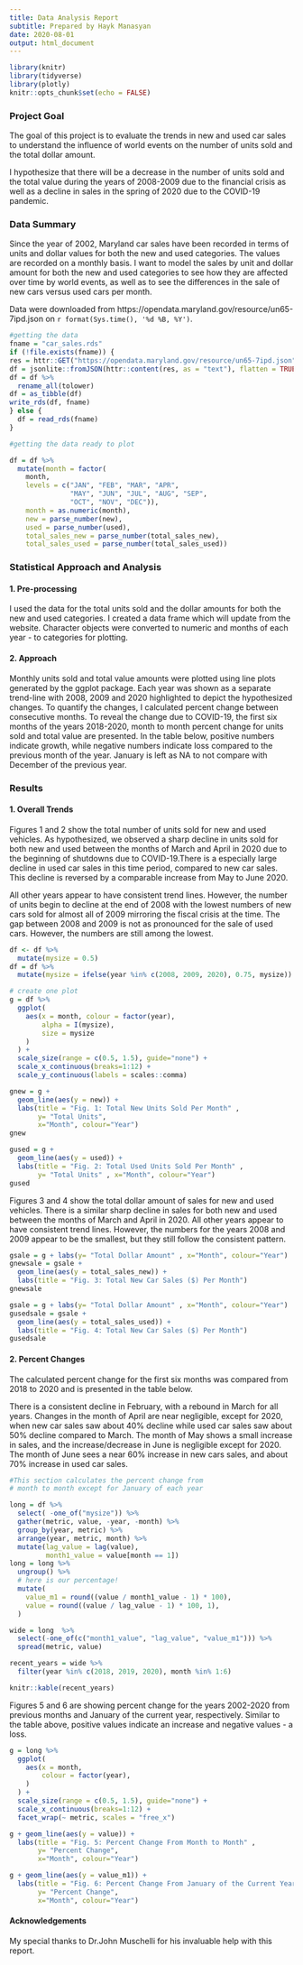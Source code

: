 ```yaml
---
title: Data Analysis Report
subtitle: Prepared by Hayk Manasyan
date: 2020-08-01
output: html_document
---
```


```r
library(knitr)
library(tidyverse)
library(plotly)
knitr::opts_chunk$set(echo = FALSE)
```

### Project Goal

The goal of this project is to evaluate the trends in new and used car sales to understand the influence of world events on the number of units sold and the total dollar amount.

I hypothesize that there will be a decrease in the number of units sold and the total value during the years of 2008-2009 due to the financial crisis as well as a decline in sales in the spring of 2020 due to the COVID-19 pandemic.

### Data Summary

Since the year of 2002, Maryland car sales have been recorded in terms of units and dollar values for both the new and used categories. The values are recorded on a monthly basis. I want to model the sales by unit and dollar amount for both the new and used categories to see how they are affected over time by world events, as well as to see the differences in the sale of new cars versus used cars per month.

Data were downloaded from https://opendata.maryland.gov/resource/un65-7ipd.json on  `r format(Sys.time(), '%d %B, %Y')`. 

```r
#getting the data
fname = "car_sales.rds"
if (!file.exists(fname)) {
res = httr::GET("https://opendata.maryland.gov/resource/un65-7ipd.json")
df = jsonlite::fromJSON(httr::content(res, as = "text"), flatten = TRUE)
df = df %>%
  rename_all(tolower)
df = as_tibble(df)
write_rds(df, fname)
} else {
  df = read_rds(fname)
}
```

```r
#getting the data ready to plot

df = df %>%
  mutate(month = factor(
    month,
    levels = c("JAN", "FEB", "MAR", "APR",
               "MAY", "JUN", "JUL", "AUG", "SEP",
               "OCT", "NOV", "DEC")),
    month = as.numeric(month),
    new = parse_number(new),
    used = parse_number(used),
    total_sales_new = parse_number(total_sales_new),
    total_sales_used = parse_number(total_sales_used))
```

### Statistical Approach and Analysis

#### 1. Pre-processing

I used the data for the total units sold and the dollar amounts for both the new and used categories. I created a data frame which will update from the website. Character objects were converted to numeric and months of each year  - to categories for plotting. 


#### 2. Approach

Monthly units sold and total value amounts were plotted using line plots generated by the ggplot package. Each year was shown as a separate trend-line with 2008, 2009 and 2020 highlighted to depict the hypothesized changes. To quantify the changes, I calculated percent change between consecutive months. To reveal the change due to COVID-19, the first six months of the years 2018-2020, month to month percent change for units sold and total value are presented. In the table below, positive numbers indicate growth, while negative numbers indicate loss compared to the previous month of the year. January is left as NA to not compare with December of the previous year.


### Results

#### 1. Overall Trends

Figures 1 and 2 show the total number of units sold for new and used vehicles. As hypothesized, we observed a sharp decline in units sold for both new and used between the months of March and April in 2020 due to the beginning of shutdowns due to COVID-19.There is a especially large decline in used car sales in this time period, compared to new car sales. This decline is reversed by a comparable increase from May to June 2020. 

  All other years appear to have consistent trend lines. However, the number of units begin to decline at the end of 2008 with the lowest numbers of new cars sold for almost all of 2009 mirroring the fiscal crisis at the time. The gap between 2008 and 2009 is not as pronounced for the sale of used cars. However, the numbers are still among the lowest. 

```r
df <- df %>%
  mutate(mysize = 0.5)
df = df %>%
  mutate(mysize = ifelse(year %in% c(2008, 2009, 2020), 0.75, mysize))

# create one plot
g = df %>%
  ggplot(
    aes(x = month, colour = factor(year),
        alpha = I(mysize),
        size = mysize
    )
  ) +
  scale_size(range = c(0.5, 1.5), guide="none") +
  scale_x_continuous(breaks=1:12) +
  scale_y_continuous(labels = scales::comma)
```

```r
gnew = g +
  geom_line(aes(y = new)) +
  labs(title = "Fig. 1: Total New Units Sold Per Month" ,
       y= "Total Units",
       x="Month", colour="Year")
gnew
```
```r
gused = g +
  geom_line(aes(y = used)) +
  labs(title = "Fig. 2: Total Used Units Sold Per Month" ,
       y= "Total Units" , x="Month", colour="Year")
gused
```


Figures 3 and 4 show the total dollar amount of sales for new and used vehicles. There is a similar sharp decline in sales for both new and used between the months of March and April in 2020. All other years appear to have consistent trend lines. However, the numbers for the years 2008 and 2009 appear to be the smallest, but they still follow the consistent pattern.

```r
gsale = g + labs(y= "Total Dollar Amount" , x="Month", colour="Year")
gnewsale = gsale +
  geom_line(aes(y = total_sales_new)) +
  labs(title = "Fig. 3: Total New Car Sales ($) Per Month")
gnewsale
```

```r
gsale = g + labs(y= "Total Dollar Amount" , x="Month", colour="Year")
gusedsale = gsale +
  geom_line(aes(y = total_sales_used)) +
  labs(title = "Fig. 4: Total New Car Sales ($) Per Month")
gusedsale
```


#### 2. Percent Changes

The calculated percent change for the first six months was compared from 2018 to 2020 and is presented in the table below.

There is a consistent decline in February, with a rebound in March for all years. Changes in the month of April are near negligible, except for 2020, when new car sales saw about 40% decline while used car sales saw about 50% decline compared to March. The month of May shows a small increase in sales, and the increase/decrease in June is negligible except for 2020. The month of June sees a near 60% increase in new cars sales, and about 70% increase in used car sales.

```r
#This section calculates the percent change from
# month to month except for January of each year

long = df %>%
  select( -one_of("mysize")) %>%
  gather(metric, value, -year, -month) %>%
  group_by(year, metric) %>%
  arrange(year, metric, month) %>%
  mutate(lag_value = lag(value),
         month1_value = value[month == 1])
long = long %>%
  ungroup() %>%
  # here is our percentage!
  mutate(
    value_m1 = round((value / month1_value - 1) * 100),
    value = round((value / lag_value - 1) * 100, 1),
  )

wide = long  %>%
  select(-one_of(c("month1_value", "lag_value", "value_m1"))) %>%
  spread(metric, value)

recent_years = wide %>%
  filter(year %in% c(2018, 2019, 2020), month %in% 1:6)

knitr::kable(recent_years)
```

Figures 5 and 6 are showing percent change for the years 2002-2020 from previous months and January of the current year, respectively. Similar to the table above, positive values indicate an increase and negative values - a loss.


```r
g = long %>%
  ggplot(
    aes(x = month, 
        colour = factor(year),
    )
  ) +
  scale_size(range = c(0.5, 1.5), guide="none") +
  scale_x_continuous(breaks=1:12) +
  facet_wrap(~ metric, scales = "free_x")

g + geom_line(aes(y = value)) +
  labs(title = "Fig. 5: Percent Change From Month to Month" ,
       y= "Percent Change",
       x="Month", colour="Year")

g + geom_line(aes(y = value_m1)) +
  labs(title = "Fig. 6: Percent Change From January of the Current Year" ,
       y= "Percent Change",
       x="Month", colour="Year")

```

#### Acknowledgements

My special thanks to Dr.John Muschelli for his invaluable help with this report.
